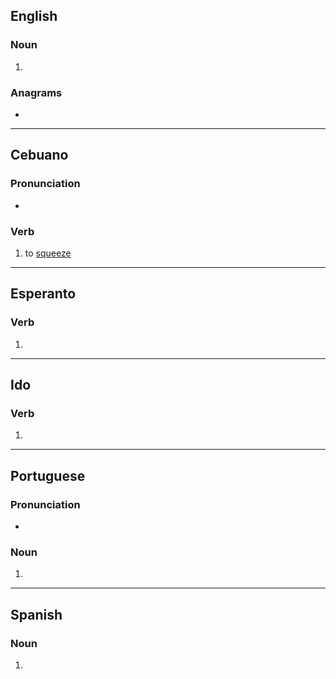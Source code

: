 {{also|Tiros|tīros}}
==English==

===Noun===
{{head|en|noun form}}

# {{plural of|tiro|lang=en}}

===Anagrams===
* {{anagrams|en|a=iorst|Istro-|riots|roist|rosti|rotis|rösti|torsi|trios}}

----

==Cebuano==

===Pronunciation===
* {{hyphenation|ti|ros|lang=ceb}}

===Verb===
{{head|ceb|verb}}

# to [[squeeze]]

----

==Esperanto==

===Verb===
{{eo-head}}

# {{eo-form of|tir|os}}

----

==Ido==

===Verb===
{{io-verb form}}

# {{io-form of|tir}}

----

==Portuguese==

===Pronunciation===
* {{a|PT}} {{IPA|/ˈti.ɾuʃ/|lang=pt}}

===Noun===
{{head|pt|noun form|g=m}}

# {{plural of|tiro|lang=pt}}

----

==Spanish==

===Noun===
{{head|es|noun form|g=m-p}}

# {{plural of|tiro|lang=es}}